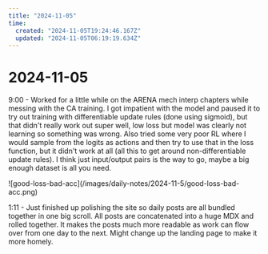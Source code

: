 ```yaml
---
title: "2024-11-05"
time:
  created: "2024-11-05T19:24:46.167Z"
  updated: "2024-11-05T06:19:19.634Z"
---
```


# 2024-11-05

<div className="mt-5 mb-5">
  <SummerDaysGraph day={"2024-11-05"}/>
</div>

9:00 - Worked for a little while on the ARENA mech interp chapters while messing with the CA training. I got impatient with the model and paused it to try out
training with differentiable update rules (done using sigmoid), but that didn't really work out super well, low loss but model was clearly not learning so something was wrong. 
Also tried some very poor RL where I would sample from the logits as actions and then try to use that in the loss function, but it didn't work at all (all this to get around non-differentiable update rules). 
I think just input/output pairs is the way to go, maybe a big enough dataset is all you need. 

<div className="flex flex-row w-full h-40 mt-10 mb-32">
  ![good-loss-bad-acc](/images/daily-notes/2024-11-5/good-loss-bad-acc.png)
</div>

1:11 - Just finished up polishing the site so daily posts are all bundled together in one big scroll. All posts are concatenated into a huge MDX and rolled together. 
It makes the posts much more readable as work can flow over from one day to the next. Might change up the landing page to make it more homely. 

